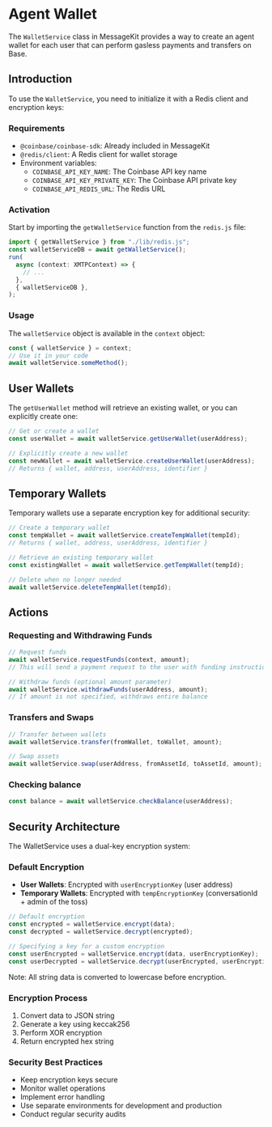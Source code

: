 # Agent Wallet

The `WalletService` class in MessageKit provides a way to create an agent wallet for each user that can perform gasless payments and transfers on Base.

## Introduction

To use the `WalletService`, you need to initialize it with a Redis client and encryption keys:

### Requirements

- `@coinbase/coinbase-sdk`: Already included in MessageKit
- `@redis/client`: A Redis client for wallet storage
- Environment variables:
  - `COINBASE_API_KEY_NAME`: The Coinbase API key name
  - `COINBASE_API_KEY_PRIVATE_KEY`: The Coinbase API private key
  - `COINBASE_API_REDIS_URL`: The Redis URL

### Activation

Start by importing the `getWalletService` function from the `redis.js` file:

```typescript
import { getWalletService } from "./lib/redis.js";
const walletServiceDB = await getWalletService();
run(
  async (context: XMTPContext) => {
    // ...
  },
  { walletServiceDB },
);
```

### Usage

The `walletService` object is available in the `context` object:

```typescript
const { walletService } = context;
// Use it in your code
await walletService.someMethod();
```

## User Wallets

The `getUserWallet` method will retrieve an existing wallet, or you can explicitly create one:

```typescript
// Get or create a wallet
const userWallet = await walletService.getUserWallet(userAddress);

// Explicitly create a new wallet
const newWallet = await walletService.createUserWallet(userAddress);
// Returns { wallet, address, userAddress, identifier }
```

## Temporary Wallets

Temporary wallets use a separate encryption key for additional security:

```typescript
// Create a temporary wallet
const tempWallet = await walletService.createTempWallet(tempId);
// Returns { wallet, address, userAddress, identifier }

// Retrieve an existing temporary wallet
const existingWallet = await walletService.getTempWallet(tempId);

// Delete when no longer needed
await walletService.deleteTempWallet(tempId);
```

## Actions

### Requesting and Withdrawing Funds

```typescript
// Request funds
await walletService.requestFunds(context, amount);
// This will send a payment request to the user with funding instructions

// Withdraw funds (optional amount parameter)
await walletService.withdrawFunds(userAddress, amount);
// If amount is not specified, withdraws entire balance
```

### Transfers and Swaps

```typescript
// Transfer between wallets
await walletService.transfer(fromWallet, toWallet, amount);

// Swap assets
await walletService.swap(userAddress, fromAssetId, toAssetId, amount);
```

### Checking balance

```typescript
const balance = await walletService.checkBalance(userAddress);
```

## Security Architecture

The WalletService uses a dual-key encryption system:

### Default Encryption

- **User Wallets**: Encrypted with `userEncryptionKey` (user address)
- **Temporary Wallets**: Encrypted with `tempEncryptionKey` (conversationId + admin of the toss)

```typescript
// Default encryption
const encrypted = walletService.encrypt(data);
const decrypted = walletService.decrypt(encrypted);

// Specifying a key for a custom encryption
const userEncrypted = walletService.encrypt(data, userEncryptionKey);
const userDecrypted = walletService.decrypt(userEncrypted, userEncryptionKey);
```

Note: All string data is converted to lowercase before encryption.

### Encryption Process

1. Convert data to JSON string
2. Generate a key using keccak256
3. Perform XOR encryption
4. Return encrypted hex string

### Security Best Practices

- Keep encryption keys secure
- Monitor wallet operations
- Implement error handling
- Use separate environments for development and production
- Conduct regular security audits
